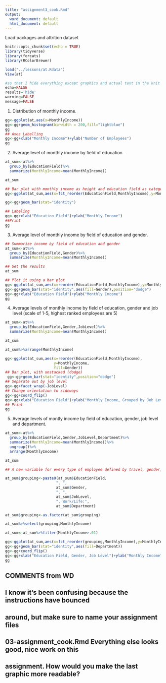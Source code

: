 ```yaml
---
title: "assignment3_cook.Rmd"
output:
  word_document: default
  html_document: default
---
```


Load packages and attrition dataset
```r
knitr::opts_chunk$set(echo = TRUE)
library(tidyverse)
library(forcats)
library(RColorBrewer)
```
```r

load("../lessons/at.Rdata")
View(at)
```
```r
#so that I hide everything except graphics and actual text in the knit version
echo=FALSE 
results='hide' 
warning=FALSE 
message=FALSE
```
1.  Distribution of monthly income.
```r
gg<-ggplot(at,aes(x=MonthlyIncome))
gg<-gg+geom_histogram(binwidth = 200,fill="lightblue")
gg
## Axes Labelling 
gg<-gg+xlab("Monthly Income")+ylab("Number of Employees")
gg
``` 

2.  Average level of monthly income by field of education.
```r

at_sum<-at%>%
  group_by(EducationField)%>%
  summarize(MonthlyIncome=mean(MonthlyIncome))

at_sum

```
```r
## Bar plot with monthly income as height and education field as category, bars ordered by level
gg<-ggplot(at_sum,aes(x=fct_reorder(EducationField,MonthlyIncome),y=MonthlyIncome))

gg<-gg+geom_bar(stat="identity")

## Labeling
gg<-gg+xlab("Education Field")+ylab("Monthly Income")
##Print
gg
```

3.  Average level of monthly income by field of education and gender.
```r
## Summarize income by field of education and gender
at_sum<-at%>%
  group_by(EducationField,Gender)%>%
  summarize(MonthlyIncome=mean(MonthlyIncome))

## Get the results
at_sum

## Plot it using a bar plot
gg<-ggplot(at_sum,aes(x=reorder(EducationField,MonthlyIncome),y=MonthlyIncome,color=Gender))
gg<-gg+geom_bar(stat="identity",aes(fill=Gender),position="dodge")
gg<-gg+xlab("Education Field")+ylab("Monthly Income")
gg
```

4. Average levels of monthly income by field of education, gender and job level (scale of 1-5, highest ranked employees are 5)
```r

at_sum<-at%>%
  group_by(EducationField,Gender,JobLevel)%>%
  summarize(MonthlyIncome=mean(MonthlyIncome))

at_sum

at_sum%>%arrange(MonthlyIncome)

gg<-ggplot(at_sum,aes(x=reorder(EducationField,MonthlyIncome),
                      y=MonthlyIncome,
                      fill=Gender))
## Bar plot, with unstacked (dodge)
 gg<-gg+geom_bar(stat="identity",position="dodge")
## Separate out by job level
gg<-gg+facet_wrap(~JobLevel)
## Change orientation to sideways
gg<-gg+coord_flip()
gg<-gg+xlab("Education Field")+ylab("Monthly Income, Grouped by Job Level 1-5")
## Print
gg
```

5. Average levels of montly income by field of education, gender, job level and department.
```r

at_sum<-at%>%
  group_by(EducationField,Gender,JobLevel,Department)%>%
  summarize(MonthlyIncome=mean(MonthlyIncome))%>%
  ungroup()%>%
  arrange(MonthlyIncome)

at_sum

## A new variable for every type of employee defined by travel, gender, marital status, and happiness with work/life

at_sum$grouping<-paste0(at_sum$EducationField,
                       ", ",
                       at_sum$Gender,
                       ", ",
                       at_sum$JobLevel,
                       ", Work/Life:",
                       at_sum$Department)

at_sum$grouping<-as.factor(at_sum$grouping)

at_sum%>%select(grouping,MonthlyIncome)

at_sum<-at_sum%>%filter(MonthlyIncome>.01)

gg<-ggplot(at_sum,aes(x=fct_reorder(grouping,MonthlyIncome),y=MonthlyIncome))
gg<-gg+geom_bar(stat="identity",aes(fill=Department))
gg<-gg+coord_flip()
gg<-gg+xlab("Education Field, Gender, Job Level")+ylab("Monthly Income")
gg

```




## COMMENTS from WD

## I know it's been confusing because the instructions have bounced
## around, but make sure to name your assignment files
## 03-assignment_cook.Rmd Everything else looks good, nice work on this
## assignment. How would you make the last graphic more readable?
